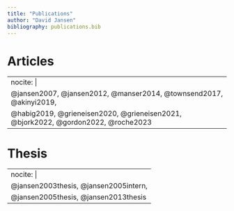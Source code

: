 ---
title: "Publications"
author: "David Jansen"
bibliography: publications.bib
---

# Articles

---
nocite: |
  @jansen2007, @jansen2012, @manser2014, @townsend2017, @akinyi2019,
  @habig2019, @grieneisen2020, @grieneisen2021, @bjork2022, @gordon2022, @roche2023
---

# Thesis

---
nocite: |
  @jansen2003thesis, @jansen2005intern,
  @jansen2005thesis, @jansen2013thesis
---
